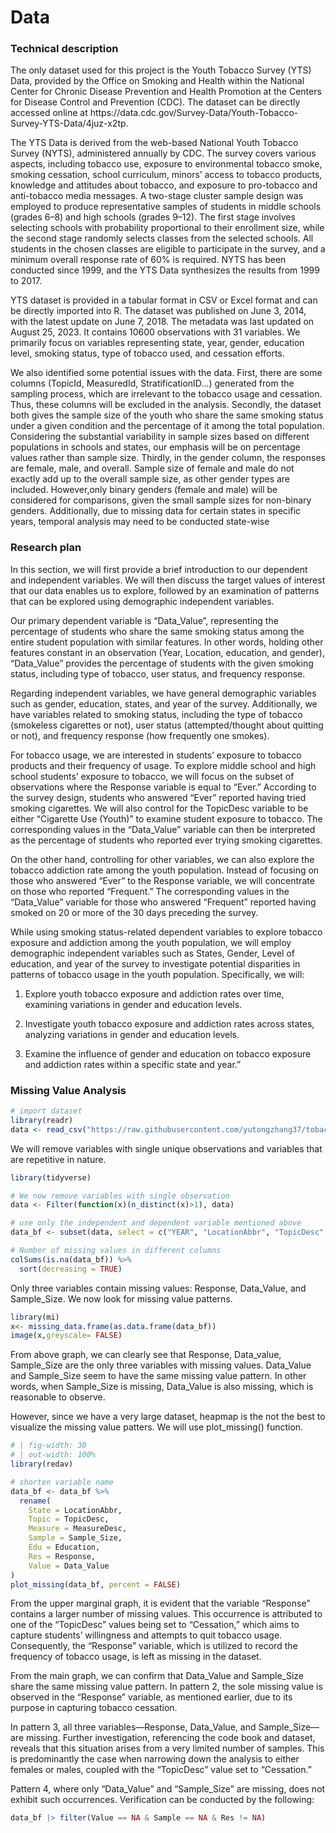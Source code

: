 # Data

### Technical description

The only dataset used for this project is the Youth Tobacco Survey (YTS) Data, provided by the Office on Smoking and Health within the National Center for Chronic Disease Prevention and Health Promotion at the Centers for Disease Control and Prevention (CDC). The dataset can be directly accessed online at https://data.cdc.gov/Survey-Data/Youth-Tobacco-Survey-YTS-Data/4juz-x2tp.

The YTS Data is derived from the web-based National Youth Tobacco Survey (NYTS), administered annually by CDC. The survey covers various aspects, including tobacco use, exposure to environmental tobacco smoke, smoking cessation, school curriculum, minors' access to tobacco products, knowledge and attitudes about tobacco, and exposure to pro-tobacco and anti-tobacco media messages. A two-stage cluster sample design was employed to produce representative samples of students in middle schools (grades 6--8) and high schools (grades 9--12). The first stage involves selecting schools with probability proportional to their enrollment size, while the second stage randomly selects classes from the selected schools. All students in the chosen classes are eligible to participate in the survey, and a minimum overall response rate of 60% is required. NYTS has been conducted since 1999, and the YTS Data synthesizes the results from 1999 to 2017.

YTS dataset is provided in a tabular format in CSV or Excel format and can be directly imported into R. The dataset was published on June 3, 2014, with the latest update on June 7, 2018. The metadata was last updated on August 25, 2023. It contains 10600 observations with 31 variables. We primarily focus on variables representing state, year, gender, education level, smoking status, type of tobacco used, and cessation efforts.

We also identified some potential issues with the data. First, there are some columns (TopicId, MeasuredId, StratificationID...) generated from the sampling process, which are irrelevant to the tobacco usage and cessation. Thus, these columns will be excluded in the analysis. Secondly, the dataset both gives the sample size of the youth who share the same smoking status under a given condition and the percentage of it among the total population. Considering the substantial variability in sample sizes based on different populations in schools and states, our emphasis will be on percentage values rather than sample size. Thirdly, in the gender column, the responses are female, male, and overall. Sample size of female and male do not exactly add up to the overall sample size, as other gender types are included. However,only binary genders (female and male) will be considered for comparisons, given the small sample sizes for non-binary genders. Additionally, due to missing data for certain states in specific years, temporal analysis may need to be conducted state-wise

### **Research plan**

In this section, we will first provide a brief introduction to our dependent and independent variables. We will then discuss the target values of interest that our data enables us to explore, followed by an examination of patterns that can be explored using demographic independent variables.

Our primary dependent variable is "Data_Value", representing the percentage of students who share the same smoking status among the entire student population with similar features. In other words, holding other features constant in an observation (Year, Location, education, and gender), "Data_Value" provides the percentage of students with the given smoking status, including type of tobacco, user status, and frequency response.

Regarding independent variables, we have general demographic variables such as gender, education, states, and year of the survey. Additionally, we have variables related to smoking status, including the type of tobacco (smokeless cigarettes or not), user status (attempted/thought about quitting or not), and frequency response (how frequently one smokes).

For tobacco usage, we are interested in students' exposure to tobacco products and their frequency of usage. To explore middle school and high school students' exposure to tobacco, we will focus on the subset of observations where the Response variable is equal to "Ever." According to the survey design, students who answered "Ever" reported having tried smoking cigarettes. We will also control for the TopicDesc variable to be either "Cigarette Use (Youth)" to examine student exposure to tobacco. The corresponding values in the "Data_Value" variable can then be interpreted as the percentage of students who reported ever trying smoking cigarettes.

On the other hand, controlling for other variables, we can also explore the tobacco addiction rate among the youth population. Instead of focusing on those who answered "Ever" to the Response variable, we will concentrate on those who reported "Frequent." The corresponding values in the "Data_Value" variable for those who answered "Frequent" reported having smoked on 20 or more of the 30 days preceding the survey.

While using smoking status-related dependent variables to explore tobacco exposure and addiction among the youth population, we will employ demographic independent variables such as States, Gender, Level of education, and year of the survey to investigate potential disparities in patterns of tobacco usage in the youth population. Specifically, we will:

1.  Explore youth tobacco exposure and addiction rates over time, examining variations in gender and education levels.

2.  Investigate youth tobacco exposure and addiction rates across states, analyzing variations in gender and education levels.

3.  Examine the influence of gender and education on tobacco exposure and addiction rates within a specific state and year."

### Missing Value Analysis

```r
# import dataset
library(readr)
data <- read_csv("https://raw.githubusercontent.com/yutongzhang37/tobacco/main/Data/Youth_Tobacco_Survey__YTS__Data.csv")
```

We will remove variables with single unique observations and variables that are repetitive in nature.

```r
library(tidyverse)

# We now remove variables with single observation 
data <- Filter(function(x)(n_distinct(x)>1), data)

# use only the independent and dependent variable mentioned above
data_bf <- subset(data, select = c("YEAR", "LocationAbbr", "TopicDesc", "MeasureDesc", "Response","Data_Value","Sample_Size", "Gender", "Education"))

# Number of missing values in different columns
colSums(is.na(data_bf)) %>%
  sort(decreasing = TRUE)
```

Only three variables contain missing values: Response, Data_Value, and Sample_Size. We now look for missing value patterns.

```r
library(mi)
x<- missing_data.frame(as.data.frame(data_bf))
image(x,greyscale= FALSE)
```

From above graph, we can clearly see that Response, Data_value, Sample_Size are the only three variables with missing values. Data_Value and Sample_Size seem to have the same missing value pattern. In other words, when Sample_Size is missing, Data_Value is also missing, which is reasonable to observe.

However, since we have a very large dataset, heapmap is the not the best to visualize the missing value patters. We will use plot_missing() function.

```r
# | fig-width: 30
# | out-width: 100%
library(redav)

# shorten variable name
data_bf <- data_bf %>% 
  rename(
    State = LocationAbbr,
    Topic = TopicDesc, 
    Measure = MeasureDesc, 
    Sample = Sample_Size, 
    Edu = Education,
    Res = Response,
    Value = Data_Value
)
plot_missing(data_bf, percent = FALSE)
```

From the upper marginal graph, it is evident that the variable "Response" contains a larger number of missing values. This occurrence is attributed to one of the "TopicDesc" values being set to "Cessation," which aims to capture students' willingness and attempts to quit tobacco usage. Consequently, the "Response" variable, which is utilized to record the frequency of tobacco usage, is left as missing in the dataset.

From the main graph, we can confirm that Data_Value and Sample_Size share the same missing value pattern. In pattern 2, the sole missing value is observed in the "Response" variable, as mentioned earlier, due to its purpose in capturing tobacco cessation.

In pattern 3, all three variables---Response, Data_Value, and Sample_Size---are missing. Further investigation, referencing the code book and dataset, reveals that this situation arises from a very limited number of samples. This is predominantly the case when narrowing down the analysis to either females or males, coupled with the "TopicDesc" value set to "Cessation."

Pattern 4, where only "Data_Value" and "Sample_Size" are missing, does not exhibit such occurrences. Verification can be conducted by the following:

```r
data_bf |> filter(Value == NA & Sample == NA & Res != NA)
```
